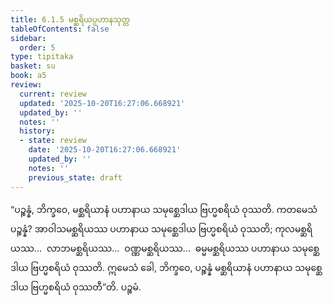 ```yaml
---
title: 6.1.5 မစ္ဆရိယပ္ပဟာနသုတ္တ
tableOfContents: false
sidebar:
  order: 5
type: tipitaka
basket: su
book: a5
review:
  current: review
  updated: '2025-10-20T16:27:06.668921'
  updated_by: ''
  notes: ''
  history:
  - state: review
    date: '2025-10-20T16:27:06.668921'
    updated_by: ''
    notes: ''
    previous_state: draft
---
```



<DynamicBreadcrumb />


<ReviewStatus review={frontmatter.review} showDetails={true} />

<HypothesisAnnotation frontmatter={frontmatter} />

<Division number="255" book="a5" e="ch" v="16" p="239">

<Paragraph number="1359" book="a5">
“ပဉ္စန္နံ, ဘိက္ခဝေ, မစ္ဆရိယာနံ ပဟာနာယ သမုစ္ဆေဒါယ ဗြဟ္မစရိယံ ဝုဿတိ. ကတမေသံ ပဉ္စန္နံ? အာဝါသမစ္ဆရိယဿ ပဟာနာယ သမုစ္ဆေဒါယ ဗြဟ္မစရိယံ ဝုဿတိ; ကုလမစ္ဆရိယဿ…  လာဘမစ္ဆရိယဿ…  ဝဏ္ဏမစ္ဆရိယဿ…  ဓမ္မမစ္ဆရိယဿ ပဟာနာယ သမုစ္ဆေဒါယ ဗြဟ္မစရိယံ ဝုဿတိ. ဣမေသံ ခေါ, ဘိက္ခဝေ, ပဉ္စန္နံ မစ္ဆရိယာနံ ပဟာနာယ သမုစ္ဆေဒါယ ဗြဟ္မစရိယံ ဝုဿတီ”တိ.

</Paragraph>
</Division>

<Paragraph number="1360" type="center" book="a5">
ပဉ္စမံ.
</Paragraph>